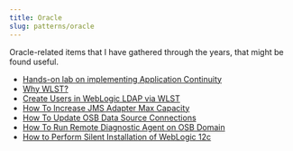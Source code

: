 ```yaml
---
title: Oracle
slug: patterns/oracle
---
```


Oracle-related items that I have gathered through the years, that might be found useful.

* [Hands-on lab on implementing Application Continuity](https://apexapps.oracle.com/pls/apex/r/dbpm/livelabs/run-workshop?p210_wid=3396&p210_wec=&session=15535132937942)
* [Why WLST?](/patterns/oracle/why-wlst) 
* [Create Users in WebLogic LDAP via WLST](/patterns/oracle/create-users)
* [How To Increase JMS Adapter Max Capacity](/patterns/oracle/increase-jms-adapter-max-capacity)
* [How To Update OSB Data Source Connections](/patterns/oracle/osb-data-source-update)
* [How To Run Remote Diagnostic Agent on OSB Domain](/patterns/oracle/remote-diagnostic-agent-osb)
* [How to Perform Silent Installation of WebLogic 12c](/patterns/oracle/weblogic-12c-silent-install)